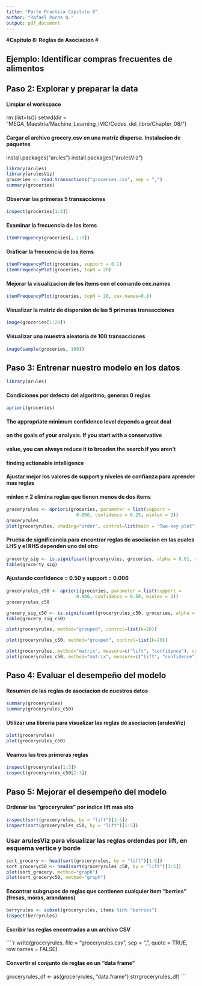 ```yaml
---
title: "Parte Practica Capitulo 8"
author: "Rafael Puche Q."
output: pdf_document
---
```

#**Capitulo 8: Reglas de Asociacion**  #

## Ejemplo: Identificar compras frecuentes de alimentos
## **Paso 2: Explorar y preparar la data**
  
#### Limpiar el workspace

rm (list=ls())
setwd(dir = "MEGA_Maestria/Machine_Learning_IVIC/Codes_del_libro/Chapter_08/")


#### Cargar el archivo grocery.csv en una matriz dispersa. Instalacion de paquetes

install.packages("arules")
install.packages("arulesViz")
```r
library(arules)
library(arulesViz)
groceries <- read.transactions("groceries.csv", sep = ",")
summary(groceries)
```

#### Observar las primeras 5 transacciones

```r
inspect(groceries[1:5])
```

#### Examinar la frecuencia de los items

```r
itemFrequency(groceries[, 1:3])
```

#### Graficar la frecuencia de los items

```r
itemFrequencyPlot(groceries, support = 0.1)
itemFrequencyPlot(groceries, topN = 20)
```

#### Mejorar la visualizacion de los items con el comando cex.names

```r
itemFrequencyPlot(groceries, topN = 20, cex.names=0.8)
```

#### Visualizar la matriz de dispersion de las 5 primeras transacciones

```r
image(groceries[1:20])
```

#### Visualizar una muestra aleatoria de 100 transacciones

```r
image(sample(groceries, 100))
```

## **Paso 3: Entrenar nuestro modelo en los datos**

```r
library(arules)
```

#### Condiciones por defecto del algoritmo, generan 0 reglas  

```r
apriori(groceries)
```


#### **The appropriate minimum confidence level depends a great deal**
#### **on the goals of your analysis. If you start with a conservative**
#### **value, you can always reduce it to broaden the search if you aren't**
#### **finding actionable intelligence**


#### Ajustar mejor los valores de support y niveles de confianza para aprender mas reglas
#### minlen = 2 elimina reglas que tienen menos de dos items 

```r
groceryrules <- apriori(groceries, parameter = list(support =
                          0.006, confidence = 0.25, minlen = 2))
groceryrules
plot(groceryrules, shading="order", control=list(main = "Two-key plot"))
```

#### Prueba de significancia para encontrar reglas de asociacion en las cuales LHS y el RHS dependen uno del otro

```r
grocerty_sig <- is.significant(groceryrules, groceries, alpha = 0.01, adjust = "bonferroni")
table(grocerty_sig)
```

#### Ajustando confidence = 0.50 y support = 0.006

```r
groceryrules_c50 <- apriori(groceries, parameter = list(support =
                          0.006, confidence = 0.50, minlen = 2))
groceryrules_c50

grocery_sig_c50 <- is.significant(groceryrules_c50, groceries, alpha = 0.01, adjust = "bonferroni")
table(grocery_sig_c50)

plot(groceryrules, method="grouped", control=list(k=20))

plot(groceryrules_c50, method="grouped", control=list(k=20))

plot(groceryrules, method="matrix", measure=c("lift", "confidence"), control=list(reorder=TRUE))
plot(groceryrules_c50, method="matrix", measure=c("lift", "confidence"), control=list(reorder=TRUE))
```

## Paso 4: Evaluar el desempeño del modelo 
#### Resumen de las reglas de asociacion de nuestros datos 

```r
summary(groceryrules)
summary(groceryrules_c50)
```

#### Utilizar una libreria para visualizar las reglas de asociacion (arulesViz)
```r
plot(groceryrules)
plot(groceryrules_c50)
```

#### Veamos las tres primeras reglas
```r
inspect(groceryrules[1:3])
inspect(groceryrules_c50[1:3])
```

## Paso 5: Mejorar el desempeño del modelo 

#### Ordenar las "groceryrules" por indice lift mas alto

```r
inspect(sort(groceryrules, by = "lift")[1:5])
inspect(sort(groceryrules_c50, by = "lift")[1:5])
```

### Usar arulesViz para visualizar las reglas ordendas por lift, en esquema vertice y borde

```r
sort_grocery <- head(sort(groceryrules, by = "lift")[1:5])
sort_groceryc50 <- head(sort(groceryrules_c50, by = "lift")[1:5])
plot(sort_grocery, method="graph")
plot(sort_groceryc50, method="graph")
```

#### Encontrar subgrupos de reglas que contienen cualquier item "berries" (fresas, moras, arandanos)

```r
berryrules <- subset(groceryrules, items %in% "berries")
inspect(berryrules)
```

#### Escribir las reglas encontradas a un archivo CSV
````r
write(groceryrules, file = "groceryrules.csv",
      sep = ",", quote = TRUE, row.names = FALSE)

#### Convertir el conjunto de reglas en un "data frame"
groceryrules_df <- as(groceryrules, "data.frame")
str(groceryrules_df)
```